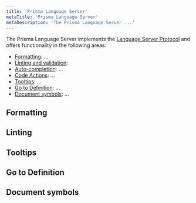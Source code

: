```yaml
---
title: 'Prisma Language Server'
metaTitle: 'Prisma Language Server'
metaDescription: 'The Prisma Language Server ...'
---
```


<TopBlock>

The Prisma Language Server implements the [Language Server Protocol](https://microsoft.github.io/language-server-protocol/) and offers functionality in the following areas:

<!-- TODO: link to https://www.prisma.io/docs/concepts/components/prisma-schema#auto-formatting ? -->

- [Formatting](#formatting): ...
- [Linting and validation](#linting):
- [Auto-completion](/concepts/components/prisma-language-tools/prisma-language-server/auto-complete): ...
- [Code Actions](/concepts/components/prisma-language-tools/prisma-language-server/code-actions): ...
- [Tooltips](#tooltips): ...
- [Go to Definition](#go-to-definition): ...
- [Document symbols](#document-symbols): ...

<!-- TODO: [**File Watcher?**](file-watcher): ... --->

<!-- TODO: Do we want to link the language-tools source? -->

<!-- TODO: Do we want to menton prisma-engines -- part of the language server is implemented there  -->

</TopBlock>

## Formatting

## Linting

## Tooltips

## Go to Definition

## Document symbols

